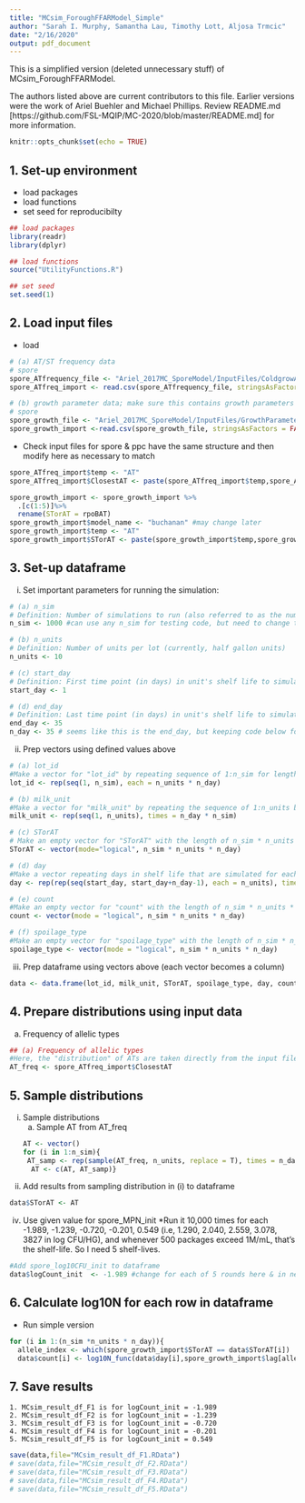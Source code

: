 ```yaml
---
title: "MCsim_ForoughFFARModel_Simple"
author: "Sarah I. Murphy, Samantha Lau, Timothy Lott, Aljosa Trmcic"
date: "2/16/2020"
output: pdf_document
---
```


This is a simplified version (deleted unnecessary stuff) of MCsim_ForoughFFARModel. 

The authors listed above are current contributors to this file. Earlier versions were the work of Ariel Buehler and Michael Phillips. Review README.md [https://github.com/FSL-MQIP/MC-2020/blob/master/README.md] for more information.

```r
knitr::opts_chunk$set(echo = TRUE)
```

## 1. Set-up environment
* load packages
* load functions
* set seed for reproducibilty
```r
## load packages
library(readr)
library(dplyr)

## load functions
source("UtilityFunctions.R")

## set seed
set.seed(1)
```

## 2. Load input files
* load
```r
# (a) AT/ST frequency data
# spore
spore_ATfrequency_file <- "Ariel_2017MC_SporeModel/InputFiles/ColdgrowATFreq_CrossSect.csv"
spore_ATfreq_import <- read.csv(spore_ATfrequency_file, stringsAsFactors = FALSE, header = TRUE)

# (b) growth parameter data; make sure this contains growth parameters & growth model name
# spore 
spore_growth_file <- "Ariel_2017MC_SporeModel/InputFiles/GrowthParameters.csv" 
spore_growth_import <-read.csv(spore_growth_file, stringsAsFactors = FALSE)
```

* Check input files for spore & ppc have the same structure and then modify here as necessary to match
```r
spore_ATfreq_import$temp <- "AT"
spore_ATfreq_import$ClosestAT <- paste(spore_ATfreq_import$temp,spore_ATfreq_import$ClosestAT,sep="_")

spore_growth_import <- spore_growth_import %>%
  .[c(1:5)]%>%
  rename(STorAT = rpoBAT)
spore_growth_import$model_name <- "buchanan" #may change later
spore_growth_import$temp <- "AT"
spore_growth_import$STorAT <- paste(spore_growth_import$temp,spore_growth_import$STorAT,sep="_")
```

## 3. Set-up dataframe

i. Set important parameters for running the simulation:
```r
# (a) n_sim
# Definition: Number of simulations to run (also referred to as the number of bulk tanks in earlier code; i.e., 1 simulation unit = 1 lot of milk)
n_sim <- 1000 #can use any n_sim for testing code, but need to change to at least 10k when running experiments

# (b) n_units 
# Definition: Number of units per lot (currently, half gallon units) 
n_units <- 10

# (c) start_day 
# Definition: First time point (in days) in unit's shelf life to simulate
start_day <- 1 

# (d) end_day 
# Definition: Last time point (in days) in unit's shelf life to simulate
end_day <- 35 
n_day <- 35 # seems like this is the end_day, but keeping code below for now in case my interpretation is wrong
```

ii. Prep vectors using defined values above
```r
# (a) lot_id
#Make a vector for "lot_id" by repeating sequence of 1:n_sim for length of n_units * n_day
lot_id <- rep(seq(1, n_sim), each = n_units * n_day)

# (b) milk_unit
#Make a vector for "milk_unit" by repeating the sequence of 1:n_units by n_day * n_sim
milk_unit <- rep(seq(1, n_units), times = n_day * n_sim) 

# (c) STorAT
# Make an empty vector for "STorAT" with the length of n_sim * n_units * n_day
STorAT <- vector(mode="logical", n_sim * n_units * n_day) 

# (d) day
#Make a vector repeating days in shelf life that are simulated for each simulation run (i.e., each bulk tank) 
day <- rep(rep(seq(start_day, start_day+n_day-1), each = n_units), times = n_sim) 

# (e) count
#Make an empty vector for "count" with the length of n_sim * n_units * n_day
count <- vector(mode = "logical", n_sim * n_units * n_day) 

# (f) spoilage_type
#Make an empty vector for "spoilage_type" with the length of n_sim * n_units * n_day
spoilage_type <- vector(mode = "logical", n_sim * n_units * n_day) 
```

iii. Prep dataframe using vectors above (each vector becomes a column)
```r
data <- data.frame(lot_id, milk_unit, STorAT, spoilage_type, day, count)
```

## 4. Prepare distributions using input data
a. Frequency of allelic types
```r
## (a) Frequency of allelic types
#Here, the "distribution" of ATs are taken directly from the input file by creating a vector of the AT in each of the rows in the the column containing the AT
AT_freq <- spore_ATfreq_import$ClosestAT 

```

## 5. Sample distributions

i. Sample distributions
    a. Sample AT from AT_freq
```r
AT <- vector()
for (i in 1:n_sim){
 AT_samp <- rep(sample(AT_freq, n_units, replace = T), times = n_day)
  AT <- c(AT, AT_samp)}
```

iii. Add results from sampling distribution in (i) to dataframe
```r
data$STorAT <- AT
```

iv. Use given value for spore_MPN_init
*Run it 10,000 times for each -1.989, -1.239, -0.720, -0.201, 0.549 (i.e, 1.290, 2.040, 2.559, 3.078, 3827 in log CFU/HG), and whenever 500 packages exceed 1M/mL, that's the shelf-life. So I need 5 shelf-lives.

```r
#Add spore_log10CFU_init to dataframe
data$logCount_init  <- -1.989 #change for each of 5 rounds here & in next chunk
```

## 6. Calculate log10N for each row in dataframe
* Run simple version 
```r
for (i in 1:(n_sim *n_units * n_day)){
  allele_index <- which(spore_growth_import$STorAT == data$STorAT[i]) 
  data$count[i] <- log10N_func(data$day[i],spore_growth_import$lag[allele_index],spore_growth_import$mumax[allele_index],-1.989,spore_growth_import$LOG10Nmax[allele_index])}
```

## 7. Save results
    1. MCsim_result_df_F1 is for logCount_init = -1.989
    2. MCsim_result_df_F2 is for logCount_init = -1.239
    3. MCsim_result_df_F3 is for logCount_init = -0.720
    4. MCsim_result_df_F4 is for logCount_init = -0.201
    5. MCsim_result_df_F5 is for logCount_init = 0.549
```r
save(data,file="MCsim_result_df_F1.RData")
# save(data,file="MCsim_result_df_F2.RData")
# save(data,file="MCsim_result_df_F3.RData")
# save(data,file="MCsim_result_df_F4.RData")
# save(data,file="MCsim_result_df_F5.RData")

```




